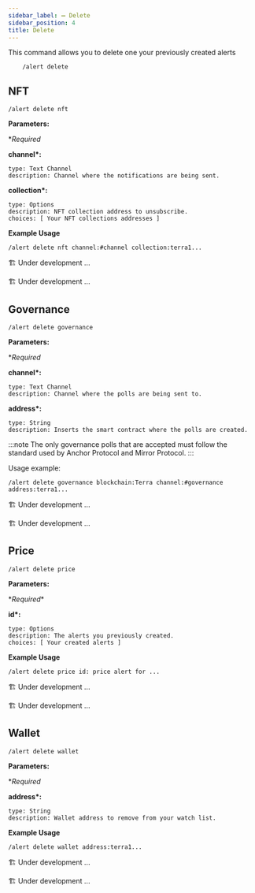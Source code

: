 ```yaml
---
sidebar_label: ➖ Delete
sidebar_position: 4
title: Delete
---
```


<!-- Imports -->


<!-- Documentation -->

This command allows you to delete one your previously created alerts

```
    /alert delete
```

## NFT

<Tabs groupId="platforms">
<TabItem value="discord" label="Discord" default>

```
/alert delete nft
```

<p>
  <strong>Parameters:</strong>
</p>

\*_Required_

**channel\*:**

    type: Text Channel
    description: Channel where the notifications are being sent.

**collection\*:**

    type: Options
    description: NFT collection address to unsubscribe.
    choices: [ Your NFT collections addresses ]

**Example Usage**

```
/alert delete nft channel:#channel collection:terra1...
```

</TabItem>

<TabItem value="telegram" label="Telegram">

🏗️ Under development ...

</TabItem>

<TabItem value="twitter" label="Twitter">
🏗️ Under development ...
</TabItem>
</Tabs>

## Governance

<Tabs groupId="platforms">
<TabItem value="discord" label="Discord" default>

```
/alert delete governance
```

<p>
  <strong>Parameters:</strong>
</p>

\*_Required_

**channel\*:**

    type: Text Channel
    description: Channel where the polls are being sent to.

**address\*:**

    type: String
    description: Inserts the smart contract where the polls are created.

:::note
The only governance polls that are accepted must follow the standard used by Anchor Protocol and Mirror Protocol.
:::

Usage example:

```
/alert delete governance blockchain:Terra channel:#governance address:terra1...
```

</TabItem>

<TabItem value="telegram" label="Telegram">

🏗️ Under development ...

</TabItem>

<TabItem value="twitter" label="Twitter">
  🏗️ Under development ...
</TabItem>
</Tabs>

## Price

<Tabs groupId="platforms">
<TabItem value="discord" label="Discord" default>

```
/alert delete price
```

<p>
  <strong>Parameters:</strong>
</p>

\*_Required_\*

**id\*:**

    type: Options
    description: The alerts you previously created.
    choices: [ Your created alerts ]

**Example Usage**

```
/alert delete price id: price alert for ...
```

</TabItem>
<TabItem value="telegram" label="Telegram">

🏗️ Under development ...

</TabItem>
<TabItem value="twitter" label="Twitter">
    🏗️ Under development ...
</TabItem>
</Tabs>

## Wallet

<Tabs groupId="platforms">
<TabItem value="discord" label="Discord" default>

```
/alert delete wallet
```

<p>
  <strong>Parameters:</strong>
</p>

\*_Required_

**address\*:**

    type: String
    description: Wallet address to remove from your watch list.

**Example Usage**

```
/alert delete wallet address:terra1...
```

</TabItem>

<TabItem value="telegram" label="Telegram">

🏗️ Under development ...

</TabItem>

<TabItem value="Twitter" label="Twitter">
  🏗️ Under development ...
</TabItem>
</Tabs>
